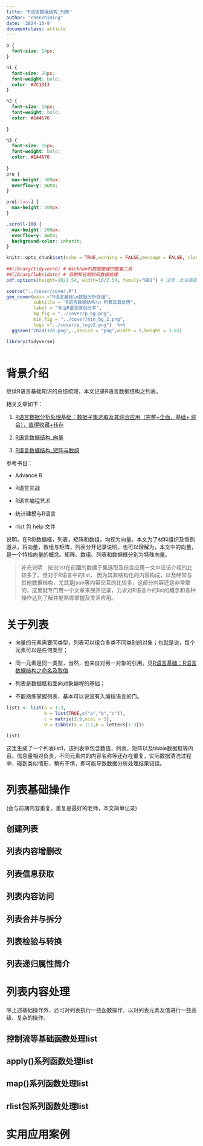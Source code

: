 ```yaml
---
title: "R语言数据结构_列表"
author: "chenzhiming"
date: '2024-10-9'
documentclass: article
---
```


```css

p {
  font-size: 14px;
}

h1 {
  font-size: 20px;
  font-weight: bold;
  color: #7C1313
}

h2 {
  font-size: 18px;
  font-weight: bold;
  color: #144676
 
}

h3 {
  font-size: 16px;
  font-weight: bold;
  color: #144676
 
}
pre {
  max-height: 300px;
  overflow-y: auto;
}

pre[class] {
  max-height: 200px;
}

.scroll-100 {
  max-height: 200px;
  overflow-y: auto;
  background-color: inherit;
}
```

```r
knitr::opts_chunk$set(echo = TRUE,warning = FALSE,message = FALSE, class.output="scroll-100")
 
##library(tidyverse) # Wickham的数据整理的整套工具
##library(lubridate) # 日期和日期时间数据处理
pdf.options(height=10/2.54, width=10/2.54, family="GB1") # 注意：此设置要放在最后
```

```r
source("../cover/cover.R")
gen_cover(main ="R语言基础\n数据分析处理",
          subtitle = "R语言数据结构\n 列表及其处理",
          label = "专注R语言原创分享",
          bg_fig = "../cover/p_bg.png",
          min_fig = "../cover/min_bg_2.png",
          logo ="../cover/p_logo2.png")  %>% 
  ggsave("20241126.png",.,device = "png",width = 9,height = 3.83)

library(tidyverse)
 
```

# 背景介绍

继续R语言基础知识的总结梳理，本文记录R语言数据结构之列表。

相关文章如下：

1.  [R语言数据分析处理基础：数据子集选取及其综合应用（完整+全面，基础+ 综合），值得收藏+转存](//mp.weixin.qq.com/s/GwmdcBeSjiyrItVOSJqpLA)

2.  [R语言数据结构_向量](https://mp.weixin.qq.com/s/q3zSaNdHtBdb-J5vex69IA)

3.  [R语言数据结构_矩阵与数组](https://mp.weixin.qq.com/s/uH1F6dYqXBNXWj-ZvaHFgQ)

参考书目：

-   Advance R

-   R语言实战

-   R语言编程艺术

-   统计建模与R语言

-   rlist 包 help 文件

说明，在R将数据框，列表，矩阵和数组，均视为向量。本文为了材料组织及惯例遵从，将向量，数组与矩阵，列表分开记录说明。也可以理解为，本文中的向量，是一个特指向量的概念。矩阵、数组、列表和数据框分别为特殊向量。

> 补充说明：按说list在前面的数据子集选取及综合应用一文中应该介绍的比较多了。但对于R语言中的list， 因为其非结构化的内容构成，以及经常与其他数据结构，尤其是json等内容交互的比较多，这部分内容还是非常晕的，这里就专门用一个文章来展开记录，力求对R语言中的list的概念和各种操作达到了解并能熟练掌握及灵活应用。
 
#  关于列表
 
 +  向量的元素需要同类型，列表可以组合多类不同类别的对象；也就是说，每个元素可以是任何类型；
 
 +  同一元素是同一类型，当然，也来自对另一对象的引用。见[R语言基础：R语言数据结构之命名及取值](https://mp.weixin.qq.com/s/RGyNZZznijoydHNu2ieTBg)
 
 +  列表是数据框和面向对象编程的基础；
 
 +  不能熟练掌握列表，基本可以说没有入编程语言的门。

 
```r
list1 <- list(a = 1:3,
              b = list(TRUE,c("a","b","c")),
              c = matrix(1:9,ncol = 3),
              d = tibble(a = 1:3,b = letters[1:3])) 

list1
```
 
这里生成了一个列表list1，该列表中包含数值，列表，矩阵以及tibble数据框等内容。信息量相对负责，不同元素内的内容名称等还存在重复，实际数据清洗过程中，碰到类似情形，稍有不慎，即可能导致数据分析处理结果错误。

#  列表基础操作
 
 (会与前期内容重复，重复是最好的老师，本文简单记录)
 
##  创建列表
 
##  列表内容增删改
 
##  列表信息获取
 
##  列表内容访问
 
##  列表合并与拆分
 
##  列表检验与转换

##  列表递归属性简介
 
 
#  列表内容处理
 
 除上述基础操作外，还可对列表执行一些函数操作，以对列表元素及值进行一些高级、复杂的操作。
 
##  控制流等基础函数处理list
 
 
##  apply()系列函数处理list
 
##  map()系列函数处理list
 
##  rlist包系列函数处理list
 
 
 
 
#  实用应用案例
 